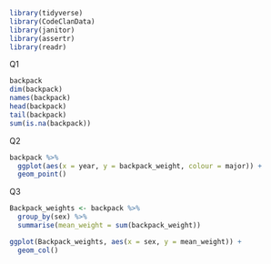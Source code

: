 ```r
library(tidyverse)
library(CodeClanData)
library(janitor)
library(assertr)
library(readr)
```
Q1
```r
backpack
dim(backpack)
names(backpack)
head(backpack)
tail(backpack)
sum(is.na(backpack))
```
Q2
```r
backpack %>% 
  ggplot(aes(x = year, y = backpack_weight, colour = major)) +
  geom_point()
```
Q3
```r
Backpack_weights <- backpack %>% 
  group_by(sex) %>% 
  summarise(mean_weight = sum(backpack_weight))

ggplot(Backpack_weights, aes(x = sex, y = mean_weight)) +
  geom_col()
```

